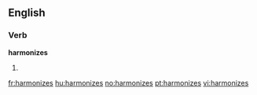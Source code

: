 ==English==

===Verb===
'''harmonizes'''

# {{third-person singular of|[[harmonize]]}}

[[fr:harmonizes]]
[[hu:harmonizes]]
[[no:harmonizes]]
[[pt:harmonizes]]
[[vi:harmonizes]]
